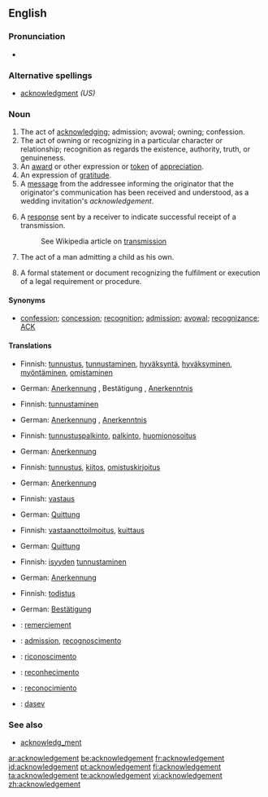 ==English==

===Pronunciation===
*{{audio|en-us-acknowledgement.ogg|Audio (US)}}

===Alternative spellings===
*[[acknowledgment]] ''(US)''

===Noun===
{{en-noun}}  {{UK}}

# The act of [[acknowledge|acknowledging]]; admission; avowal; owning; confession.
# The act of owning or recognizing in a particular character or relationship; recognition as regards the existence, authority, truth, or genuineness.
# An [[award]] or other expression or [[token]] of [[appreciation]].
# An expression of [[gratitude]].
# A [[message]] from the addressee informing the originator that the originator's communication has been received and understood, as a wedding invitation's ''acknowledgement''.
# {{context|Telecommunications|computing|networking}} A [[response]] sent by a receiver to indicate successful receipt of a transmission.
#:See Wikipedia article on [[w:transmission (telecommunications)|transmission]]
# {{context|law}} The act of a man admitting a child as his own.
# {{context|law}} A formal statement or document recognizing the fulfilment or execution of a legal requirement or procedure.

====Synonyms====
* [[confession]]; [[concession]]; [[recognition]]; [[admission]]; [[avowal]]; [[recognizance]]; [[ACK]]

====Translations====
{{trans-top|act of acknowledging}}
*Finnish: [[tunnustus]], [[tunnustaminen]], [[hyväksyntä]], [[hyväksyminen]], [[myöntäminen]], [[omistaminen]]
{{trans-mid}}
*German: [[Anerkennung]] {{f}}, Bestätigung {{f}}, [[Anerkenntnis]] {{n}}
{{trans-bottom}}

{{trans-top|act of owning or recognizing in a particular character or relationship}}
*Finnish: [[tunnustaminen]]
{{trans-mid}}
*German: [[Anerkennung]] {{f}}, [[Anerkenntnis]] {{n}}
{{trans-bottom}}

{{trans-top|award}}
*Finnish: [[tunnustuspalkinto]], [[palkinto]], [[huomionosoitus]]
{{trans-mid}}
*German: [[Anerkennung]] {{f}}
{{trans-bottom}}

{{trans-top|expression of thanks}}
*Finnish: [[tunnustus]], [[kiitos]], [[omistuskirjoitus]]
{{trans-mid}}
*German: [[Anerkennung]] {{f}}
{{trans-bottom}}

{{trans-top|message informing that the originator's communication has been received and understood}}
*Finnish: [[vastaus]]
{{trans-mid}}
*German: [[Quittung]] {{f}}
{{trans-bottom}}

{{trans-top|indication of a successful receipt of a transmission}}
*Finnish: [[vastaanottoilmoitus]], [[kuittaus]]
{{trans-mid}}
*German: [[Quittung]] {{f}}
{{trans-bottom}}

{{trans-top|act of a man admitting a child as his own}}
*Finnish: [[isyys|isyyden]] [[tunnustaminen]]
{{trans-mid}}
*German: [[Anerkennung]] {{f}}
{{trans-bottom}}

{{trans-top|formal statement or document recognizing the fulfilment or execution of a legal requirement or procedure}}
*Finnish: [[todistus]]
{{trans-mid}}
*German: [[Bestätigung]] {{f}}
{{trans-bottom}}

{{checktrans}}
{{trans-top|translations to be checked}}
*{{ttbc|French}}: [[remerciement]] {{m}}
*{{ttbc|Interlingua}}: [[admission]], [[recognoscimento]]
{{trans-mid}}
*{{ttbc|Italian}}: [[riconoscimento]] {{m}}
*{{ttbc|Portuguese}}: [[reconhecimento]] {{m}}
*{{ttbc|Spanish}}: [[reconocimiento]] {{m}}
*{{ttbc|Volapük}}: [[dasev]]
{{trans-bottom}}

===See also===
*[[acknowledgment|acknowledg'''_'''ment]]

[[ar:acknowledgement]]
[[be:acknowledgement]]
[[fr:acknowledgement]]
[[id:acknowledgement]]
[[pt:acknowledgement]]
[[fi:acknowledgement]]
[[ta:acknowledgement]]
[[te:acknowledgement]]
[[vi:acknowledgement]]
[[zh:acknowledgement]]
